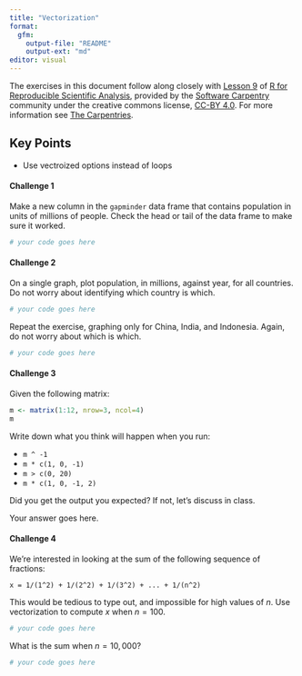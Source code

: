 ```yaml
---
title: "Vectorization"
format: 
  gfm:
    output-file: "README"
    output-ext: "md"
editor: visual
---
```


The exercises in this document follow along closely with [Lesson 9](https://swcarpentry.github.io/r-novice-gapminder/01-rstudio-intro/index.html) of [R for Reproducible Scientific Analysis](https://swcarpentry.github.io/r-novice-gapminder/), provided by the [Software Carpentry](https://software-carpentry.org/) community under the creative commons license, [CC-BY 4.0](https://creativecommons.org/licenses/by/4.0/). For more information see [The Carpentries](https://carpentries.org/).

::: callout-tip
## Key Points

-   Use vectroized options instead of loops
:::

#### Challenge 1

Make a new column in the `gapminder` data frame that contains population in units of millions of people. Check the head or tail of the data frame to make sure it worked.

<!-- Challenge 1 answer begin -->

```r
# your code goes here
```

<!-- Challenge 1 answer end -->

#### Challenge 2

On a single graph, plot population, in millions, against year, for all countries. Do not worry about identifying which country is which.

<!-- Challenge 2a answer begin -->

```r
# your code goes here
```

<!-- Challenge 2a answer end -->

Repeat the exercise, graphing only for China, India, and Indonesia. Again, do not worry about which is which.

<!-- Challenge 2b answer begin -->

```r
# your code goes here
```

<!-- Challenge 2b answer end -->

#### Challenge 3

Given the following matrix:

```r
m <- matrix(1:12, nrow=3, ncol=4)
m
```

Write down what you think will happen when you run:

-   `m ^ -1`
-   `m * c(1, 0, -1)`
-   `m > c(0, 20)`
-   `m * c(1, 0, -1, 2)`

Did you get the output you expected? If not, let's discuss in class.

<!-- Challenge 3 answer begin -->

Your answer goes here.

<!-- Challenge 3 answer end -->

#### Challenge 4

We're interested in looking at the sum of the following sequence of fractions:

    x = 1/(1^2) + 1/(2^2) + 1/(3^2) + ... + 1/(n^2)

This would be tedious to type out, and impossible for high values of $n$. Use vectorization to compute $x$ when $n=100$.

<!-- Challenge 4a answer begin -->

```r
# your code goes here
```

<!-- Challenge 4a answer end -->

What is the sum when $n=10,000$?

<!-- Challenge 4b answer begin -->

```r
# your code goes here
```

<!-- Challenge 4b answer end -->
